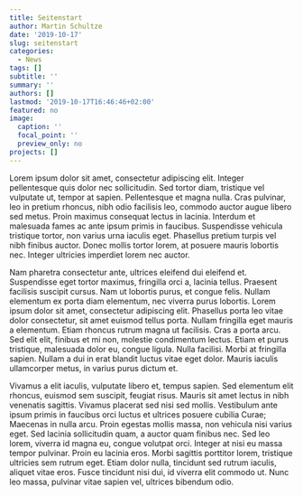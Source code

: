 ```yaml
---
title: Seitenstart
author: Martin Schultze
date: '2019-10-17'
slug: seitenstart
categories:
  - News
tags: []
subtitle: ''
summary: ''
authors: []
lastmod: '2019-10-17T16:46:46+02:00'
featured: no
image:
  caption: ''
  focal_point: ''
  preview_only: no
projects: []
---
```


Lorem ipsum dolor sit amet, consectetur adipiscing elit. Integer pellentesque quis dolor nec sollicitudin. Sed tortor diam, tristique vel vulputate ut, tempor at sapien. Pellentesque et magna nulla. Cras pulvinar, leo in pretium rhoncus, nibh odio facilisis leo, commodo auctor augue libero sed metus. Proin maximus consequat lectus in lacinia. Interdum et malesuada fames ac ante ipsum primis in faucibus. Suspendisse vehicula tristique tortor, non varius urna iaculis eget. Phasellus pretium turpis vel nibh finibus auctor. Donec mollis tortor lorem, at posuere mauris lobortis nec. Integer ultricies imperdiet lorem nec auctor.

Nam pharetra consectetur ante, ultrices eleifend dui eleifend et. Suspendisse eget tortor maximus, fringilla orci a, lacinia tellus. Praesent facilisis suscipit cursus. Nam ut lobortis purus, et congue felis. Nullam elementum ex porta diam elementum, nec viverra purus lobortis. Lorem ipsum dolor sit amet, consectetur adipiscing elit. Phasellus porta leo vitae dolor consectetur, sit amet euismod tellus porta. Nullam fringilla eget mauris a elementum. Etiam rhoncus rutrum magna ut facilisis. Cras a porta arcu. Sed elit elit, finibus et mi non, molestie condimentum lectus. Etiam et purus tristique, malesuada dolor eu, congue ligula. Nulla facilisi. Morbi at fringilla sapien. Nullam a dui in erat blandit luctus vitae eget dolor. Mauris iaculis ullamcorper metus, in varius purus dictum et.

Vivamus a elit iaculis, vulputate libero et, tempus sapien. Sed elementum elit rhoncus, euismod sem suscipit, feugiat risus. Mauris sit amet lectus in nibh venenatis sagittis. Vivamus placerat sed nisi sed mollis. Vestibulum ante ipsum primis in faucibus orci luctus et ultrices posuere cubilia Curae; Maecenas in nulla arcu. Proin egestas mollis massa, non vehicula nisi varius eget. Sed lacinia sollicitudin quam, a auctor quam finibus nec. Sed leo lorem, viverra id magna eu, congue volutpat orci. Integer at nisi eu massa tempor pulvinar. Proin eu lacinia eros. Morbi sagittis porttitor lorem, tristique ultricies sem rutrum eget. Etiam dolor nulla, tincidunt sed rutrum iaculis, aliquet vitae eros. Fusce tincidunt nisi dui, id viverra elit commodo ut. Nunc leo massa, pulvinar vitae sapien vel, ultrices bibendum odio. 
